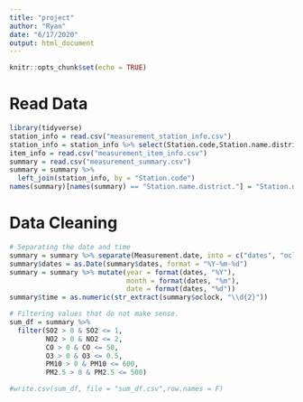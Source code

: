 ```yaml
---
title: "project"
author: "Ryan"
date: "6/17/2020"
output: html_document
---
```



```r
knitr::opts_chunk$set(echo = TRUE)
```

# Read Data
```r
library(tidyverse)
station_info = read.csv("measurement_station_info.csv")
station_info = station_info %>% select(Station.code,Station.name.district.)
item_info = read.csv("measurement_item_info.csv")
summary = read.csv("measurement_summary.csv")
summary = summary %>% 
  left_join(station_info, by = "Station.code")
names(summary)[names(summary) == "Station.name.district."] = "Station.name.district"
```

# Data Cleaning
```r
# Separating the date and time
summary = summary %>% separate(Measurement.date, into = c("dates", "oclock"), sep = " ")
summary$dates = as.Date(summary$dates, format = "%Y-%m-%d")
summary = summary %>% mutate(year = format(dates, "%Y"), 
                             month = format(dates, "%m"), 
                             date = format(dates, "%d"))
summary$time = as.numeric(str_extract(summary$oclock, "\\d{2}"))

# Filtering values that do not make sense.
sum_df = summary %>% 
  filter(SO2 > 0 & SO2 <= 1, 
         NO2 > 0 & NO2 <= 2, 
         CO > 0 & CO <= 50, 
         O3 > 0 & O3 <= 0.5, 
         PM10 > 0 & PM10 <= 600, 
         PM2.5 > 0 & PM2.5 <= 500)

#write.csv(sum_df, file = "sum_df.csv",row.names = F)
```





